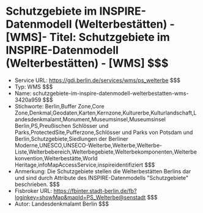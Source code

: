 # Schutzgebiete im INSPIRE-Datenmodell (Welterbestätten) - [WMS]- Titel: Schutzgebiete im INSPIRE-Datenmodell (Welterbestätten) - [WMS] $$$
- Service URL: https://gdi.berlin.de/services/wms/ps_welterbe $$$
- Typ: WMS $$$
- Name: schutzgebiete-im-inspire-datenmodell-welterbestatten-wms-3420a959 $$$
- Stichworte: Berlin,Buffer Zone,Core Zone,Denkmal,Geodaten,Karten,Kernzone,Kulturerbe,Kulturlandschaft,Landesdenkmalamt,Monument,Museumsinsel,Museumsinsel Berlin,PS,Preußischen Schlösser und Parks,ProtectedSite,Pufferzone,Schlösser und Parks von Potsdam und Berlin,Schutzgebiete,Siedlungen der Berliner Moderne,UNESCO,UNSECO-Welterbe,Welterbe,Welterbe-Liste,Welterbebereich,Welterbegebiete,Welterbekomponenten,Welterbekonvention,Welterbestätte,World Heritage,infoMapAccessService,inspireidentifiziert $$$
- Anmerkung: Die Schutzgebiete stellen die Welterbestätten Berlins dar und sind durch Attribute des INSPIRE-Datenmodells "Schutzgebiete" beschrieben. $$$
- Fisbroker URL: https://fbinter.stadt-berlin.de/fb?loginkey=showMap&mapId=PS_Welterbe@senstadt $$$
- Autor: Landesdenkmalamt Berlin $$$
